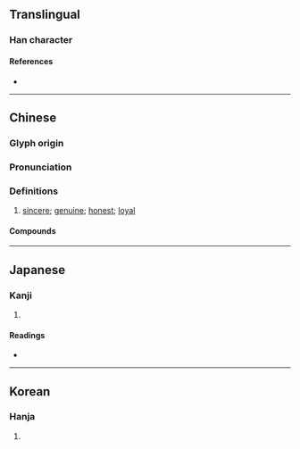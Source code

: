 {{character info/new}}
==Translingual==

===Han character===
{{Han char|rn=61|rad=心|as=07|sn=10|four=96000|canj=PWD,XPWD|ids=⿰忄困}}

====References====
* {{Han ref|kx=0386.220|dkj=10625|dj=0718.220|hdz=42305.010|uh=6083|ud=24707|bh=D1A8|bd=53672}}

----

==Chinese==
{{zh-forms}}

===Glyph origin===
{{Han etym}}

===Pronunciation===
{{zh-pron
|m=kǔn
|c=kwan2
|mc=y
|oc=y
|cat=a
}}

===Definitions===
{{zh-hanzi}}

# {{lb|zh|literary}} [[sincere]]; [[genuine]]; [[honest]]; [[loyal]]

====Compounds====
{{zh-der|忠悃|悃誠|悃愊|悃悃款款|忱悃|悃愊無華|懇悃|賀悃|衷悃|鄙悃}}

----

==Japanese==

===Kanji===
{{ja-kanji|grade=|rs=心07}}

# {{rfdef|ja|sort=心07}}

====Readings====
* {{ja-readings
|goon=こん
|kanon=こん
|kun=まごころ
}}

----

==Korean==

===Hanja===
{{ko-hanja|hangeul=곤|eumhun=|rv=gon|mr=kon|y=kon}}

# {{rfdef|ko|sort=心07}}